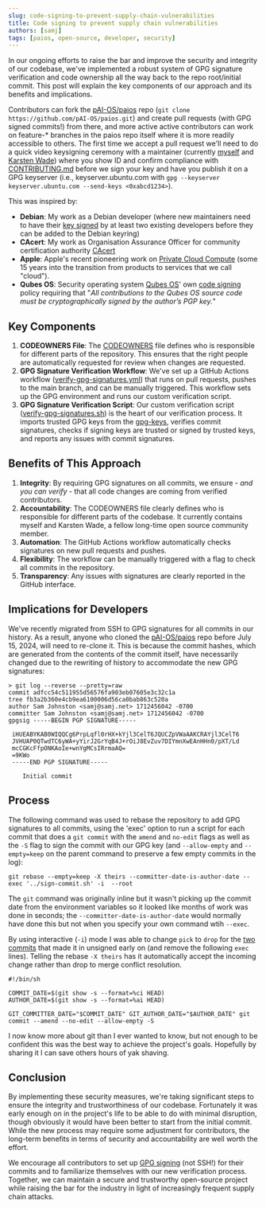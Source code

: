 ```yaml
---
slug: code-signing-to-prevent-supply-chain-vulnerabilities
title: Code signing to prevent supply chain vulnerabilities
authors: [samj]
tags: [paios, open-source, developer, security]
---
```


In our ongoing efforts to raise the bar and improve the security and integrity of our codebase, we've implemented a robust system of GPG signature verification and code ownership all the way back to the repo root/initial commit. This post will explain the key components of our approach and its benefits and implications.

Contributors can fork the [pAI-OS/paios](https://github.com/pAI-OS/paios) repo (`git clone https://github.com/pAI-OS/paios.git`) and create pull requests (with GPG signed commits!) from there, and more active active contributors can work on feature-\* branches in the paios repo itself where it is more readily accessible to others. The first time we accept a pull request we'll need to do a quick video keysigning ceremony with a maintainer (currently [myself](https://github.com/samj) and [Karsten Wade](https://github.com/karstenwade)) where you show ID and confirm compliance with [CONTRIBUTING.md](https://github.com/pAI-OS/paios/blob/main/CONTRIBUTING.md) before we sign your key and have you publish it on a GPG keyserver (i.e., keyserver.ubuntu.com with `gpg --keyserver keyserver.ubuntu.com --send-keys <0xabcd1234>`).

This was inspired by:

- **Debian**: My work as a Debian developer (where new maintainers need to have their [key signed](https://wiki.debian.org/Keysigning) by at least two existing developers before they can be added to the Debian keyring)
- **CAcert**: My work as Organisation Assurance Officer for community certification authority [CAcert](https://cacert.org)
- **Apple**: Apple's recent pioneering work on [Private Cloud Compute](https://security.apple.com/blog/private-cloud-compute/) (some 15 years into the transition from products to services that we call "cloud").
- **Qubes OS**: Security operating system [Qubes OS](https://www.qubes-os.org/)' own [code signing](https://www.qubes-os.org/doc/code-signing/) policy requiring that "_All contributions to the Qubes OS source code must be cryptographically signed by the author’s PGP key._"

## Key Components

1. **CODEOWNERS File**: The [CODEOWNERS](https://github.com/pAI-OS/paios/blob/main/.github/CODEOWNERS) file defines who is responsible for different parts of the repository. This ensures that the right people are automatically requested for review when changes are requested.
1. **GPG Signature Verification Workflow**: We've set up a GitHub Actions workflow ([verify-gpg-signatures.yml](https://github.com/pAI-OS/paios/blob/main/.github/workflows/verify-gpg-signatures.yml)) that runs on pull requests, pushes to the main branch, and can be manually triggered. This workflow sets up the GPG environment and runs our custom verification script.
1. **GPG Signature Verification Script**: Our custom verification script ([verify-gpg-signatures.sh](https://github.com/pAI-OS/paios/blob/main/.github/scripts/verify-gpg-signatures.sh)) is the heart of our verification process. It imports trusted GPG keys from the [gpg-keys](https://github.com/pAI-OS/paios/tree/main/.github/gpg-keys), verifies commit signatures, checks if signing keys are trusted or signed by trusted keys, and reports any issues with commit signatures.

## Benefits of This Approach

1. **Integrity**: By requiring GPG signatures on all commits, we ensure - _and you can verify_ - that all code changes are coming from verified contributors.
1. **Accountability**: The CODEOWNERS file clearly defines who is responsible for different parts of the codebase. It currently contains myself and Karsten Wade, a fellow long-time open source community member.
1. **Automation**: The GitHub Actions workflow automatically checks signatures on new pull requests and pushes.
1. **Flexibility**: The workflow can be manually triggered with a flag to check all commits in the repository.
1. **Transparency**: Any issues with signatures are clearly reported in the GitHub interface.

## Implications for Developers

We've recently migrated from SSH to GPG signatures for all commits in our history. As a result, anyone who cloned the [pAI-OS/paios](https://github.com/pAI-OS/paios) repo before July 15, 2024, will need to re-clone it. This is because the commit hashes, which are generated from the contents of the commit itself, have necessarily changed due to the rewriting of history to accommodate the new GPG signatures:

```
> git log --reverse --pretty=raw
commit adfcc54c511955d56576fa903eb07605e3c32c1a
tree fb3a2b360e4cb9ea6100006d56ca0bab863c520a
author Sam Johnston <samj@samj.net> 1712456042 -0700
committer Sam Johnston <samj@samj.net> 1712456042 -0700
gpgsig -----BEGIN PGP SIGNATURE-----

 iHUEABYKAB0WIQQCg6PrpLqfl0rHX+kYjl3CelT6JQUCZpVWaAAKCRAYjl3CelT6
 JVHUAP0QTwdTC6yWA+yYirJ2GrYqB4J+rOiJ8EvZuv7DIYmnXwEAnHHn0/pXT/Ld
 mcCGKcFfpONKAoIe+wnYgMCsIRrmaAQ=
 =9KWo
 -----END PGP SIGNATURE-----

    Initial commit
```

## Process

The following command was used to rebase the repository to add GPG signatures to all commits, using the 'exec' option to run a script for each commit that does a `git commit` with the `amend` and `no-edit` flags as well as the `-S` flag to sign the commit with our GPG key (and `--allow-empty` and `--empty=keep` on the parent command to preserve a few empty commits in the log):

`git rebase --empty=keep -X theirs --committer-date-is-author-date --exec '../sign-commit.sh' -i 
--root`

The `git` command was originally inline but it wasn't picking up the commit date from the environment variables so it looked like months of work was done in seconds; the `--committer-date-is-author-date` would normally have done this but not when you specify your own command wtih `--exec`.

By using interactive (`-i`) mode I was able to change `pick` to `drop` for the [two](https://github.com/pAI-OS/paios/commit/334b0e9c8e75a11b87d9719fd3d96527632cde8c) [commits](https://github.com/pAI-OS/paios/commit/a8d73741ca0188c744bb65630f78f0d38ade6f6c) that made it in unsigned early on (and remove the following `exec` lines). Telling the rebase `-X theirs` has it automatically accept the incoming change rather than drop to merge conflict resolution.

```shell
#!/bin/sh

COMMIT_DATE=$(git show -s --format=%ci HEAD)
AUTHOR_DATE=$(git show -s --format=%ai HEAD)

GIT_COMMITTER_DATE="$COMMIT_DATE" GIT_AUTHOR_DATE="$AUTHOR_DATE" git commit --amend --no-edit --allow-empty -S
```

I now know more about git than I ever wanted to know, but not enough to be confident this was the best way to achieve the project's goals. Hopefully by sharing it I can save others hours of yak shaving.

## Conclusion

By implementing these security measures, we're taking significant steps to ensure the integrity and trustworthiness of our codebase. Fortunately it was early enough on in the project's life to be able to do with minimal disruption, though obviously it would have been better to start from the initial commit. While the new process may require some adjustment for contributors, the long-term benefits in terms of security and accountability are well worth the effort.

We encourage all contributors to set up [GPG signing](https://docs.github.com/en/authentication/managing-commit-signature-verification/signing-commits) (not SSH!) for their commits and to familiarize themselves with our new verification process. Together, we can maintain a secure and trustworthy open-source project while raising the bar for the industry in light of increasingly frequent supply chain attacks.
